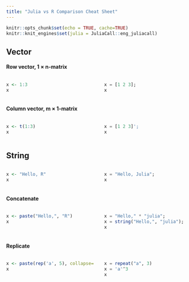 ```yaml
---
title: "Julia vs R Comparison Cheat Sheet"
---
```


```r
knitr::opts_chunk$set(echo = TRUE, cache=TRUE)
knitr::knit_engines$set(julia = JuliaCall::eng_juliacall)
```

<style>
.column-left{
  float: left;
  width: 47.5%;
  text-align: left;
}
.column-right{
  float: right;
  width: 47.5%;
  text-align: left;
}
.clear {
  clear:both;
}
</style>


## Vector

#### Row vector, 1 × n-matrix

<div class="column-left">
```r
x <- 1:3
x
```
</div>
<div class="column-right">
```julia
x = [1 2 3];
x
```
</div>
<div class="clear">
</div>

#### Column vector, m × 1-matrix
<div class="column-left">
```r
x <- t(1:3)
x
```
</div>
<div class="column-right">
```julia
x = [1 2 3]';
x
```
</div>
<div class="clear">
</div>

## String
<div class="column-left">
```r
x <- "Hello, R"
x
```
</div>
<div class="column-right">
```julia
x = "Hello, Julia";
x
```
</div>
<div class="clear">
</div>

#### Concatenate	
<div class="column-left">
```r
x <- paste("Hello,", "R")
x
```
</div>
<div class="column-right">
```julia
x = "Hello," * "julia";
x = string("Hello,", "julia"); 
x
```
</div>
<div class="clear">
</div>

#### Replicate
<div class="column-left">
```r
x <- paste(rep('a', 5), collapse='')
x
```
</div>
<div class="column-right">
```julia
x = repeat("a", 3)
x = 'a'^3
x
```
</div>
